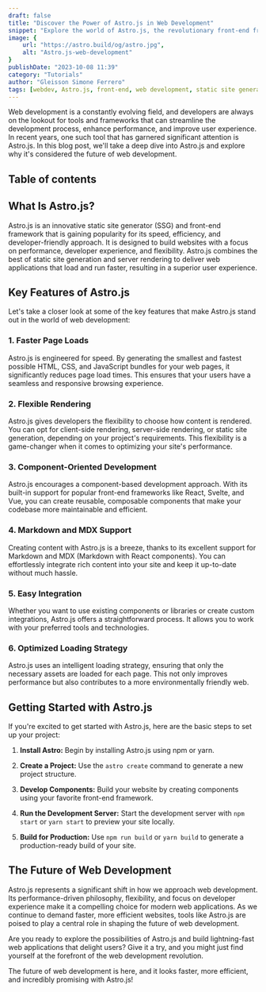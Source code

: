 ```yaml
---
draft: false
title: "Discover the Power of Astro.js in Web Development"
snippet: "Explore the world of Astro.js, the revolutionary front-end framework. Learn how Astro.js enhances web development with its speed, flexibility, and performance-driven approach. Dive into the future of web development with this comprehensive guide."
image: {
    url: "https://astro.build/og/astro.jpg",
    alt: "Astro.js-web-development"
}
publishDate: "2023-10-08 11:39"
category: "Tutorials"
author: "Gleisson Simone Ferrero"
tags: [webdev, Astro.js, front-end, web development, static site generator, front-end framework, developer tools, performance optimization]
---
```




Web development is a constantly evolving field, and developers are always on the lookout for tools and frameworks that can streamline the development process, enhance performance, and improve user experience. In recent years, one such tool that has garnered significant attention is Astro.js. In this blog post, we'll take a deep dive into Astro.js and explore why it's considered the future of web development.

## Table of contents

## What Is Astro.js?

Astro.js is an innovative static site generator (SSG) and front-end framework that is gaining popularity for its speed, efficiency, and developer-friendly approach. It is designed to build websites with a focus on performance, developer experience, and flexibility. Astro.js combines the best of static site generation and server rendering to deliver web applications that load and run faster, resulting in a superior user experience.

## Key Features of Astro.js

Let's take a closer look at some of the key features that make Astro.js stand out in the world of web development:

### 1. Faster Page Loads

Astro.js is engineered for speed. By generating the smallest and fastest possible HTML, CSS, and JavaScript bundles for your web pages, it significantly reduces page load times. This ensures that your users have a seamless and responsive browsing experience.

### 2. Flexible Rendering

Astro.js gives developers the flexibility to choose how content is rendered. You can opt for client-side rendering, server-side rendering, or static site generation, depending on your project's requirements. This flexibility is a game-changer when it comes to optimizing your site's performance.

### 3. Component-Oriented Development

Astro.js encourages a component-based development approach. With its built-in support for popular front-end frameworks like React, Svelte, and Vue, you can create reusable, composable components that make your codebase more maintainable and efficient.

### 4. Markdown and MDX Support

Creating content with Astro.js is a breeze, thanks to its excellent support for Markdown and MDX (Markdown with React components). You can effortlessly integrate rich content into your site and keep it up-to-date without much hassle.

### 5. Easy Integration

Whether you want to use existing components or libraries or create custom integrations, Astro.js offers a straightforward process. It allows you to work with your preferred tools and technologies.

### 6. Optimized Loading Strategy

Astro.js uses an intelligent loading strategy, ensuring that only the necessary assets are loaded for each page. This not only improves performance but also contributes to a more environmentally friendly web.

## Getting Started with Astro.js

If you're excited to get started with Astro.js, here are the basic steps to set up your project:

1. **Install Astro:** Begin by installing Astro.js using npm or yarn.

2. **Create a Project:** Use the `astro create` command to generate a new project structure.

3. **Develop Components:** Build your website by creating components using your favorite front-end framework.

4. **Run the Development Server:** Start the development server with `npm start` or `yarn start` to preview your site locally.

5. **Build for Production:** Use `npm run build` or `yarn build` to generate a production-ready build of your site.

## The Future of Web Development

Astro.js represents a significant shift in how we approach web development. Its performance-driven philosophy, flexibility, and focus on developer experience make it a compelling choice for modern web applications. As we continue to demand faster, more efficient websites, tools like Astro.js are poised to play a central role in shaping the future of web development.

Are you ready to explore the possibilities of Astro.js and build lightning-fast web applications that delight users? Give it a try, and you might just find yourself at the forefront of the web development revolution.

The future of web development is here, and it looks faster, more efficient, and incredibly promising with Astro.js!